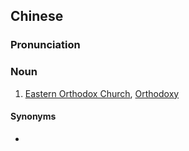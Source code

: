{{also|东正教}}
==Chinese==
{{zh-forms|s=东正教|type=12}}

===Pronunciation===
{{zh-pron
|m=dōngzhèngjiào
|c=dung1 zing3 gaau3
|cat=n
}}

===Noun===
{{zh-noun}}

# [[Eastern Orthodox Church]], [[Orthodoxy]]

====Synonyms====
* {{zh-l|正教}}

{{zh-cat|Religion}}